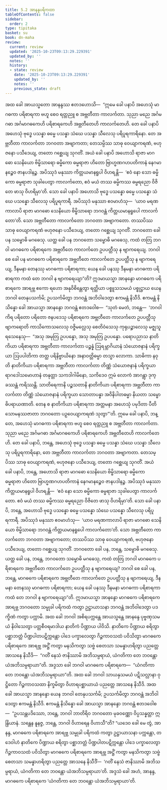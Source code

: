 ```yaml
---
title: 5.2 အာနန္ဒပရိကထာ
tableOfContents: false
sidebar:
  order: 2
type: tipitaka
basket: su
book: dn-maha
review:
  current: review
  updated: '2025-10-23T09:13:29.229391'
  updated_by: ''
  notes: ''
  history:
  - state: review
    date: '2025-10-23T09:13:29.229391'
    updated_by: ''
    notes: ''
    previous_state: draft
---
```



<ReviewStatus review={frontmatter.review} showDetails={true} />

<HypothesisAnnotation frontmatter={frontmatter} />

<DynamicBreadcrumb />

<Division number="276" book="dn-maha" e="ch" v="7" p="163">

<Paragraph number="599" book="dn-maha">
အထ ခေါ အာယသ္မတော အာနန္ဒဿ ဧတဒဟောသိ—  “ဣမေ ခေါ ပနာပိ အဟေသုံ မာဂဓကာ ပရိစာရကာ ဗဟူ စေဝ ရတ္တညူ စ အဗ္ဘတီတာ ကာလင်္ကတာ. သုညာ မညေ အင်္ဂမဂဓာ အင်္ဂမာဂဓကေဟိ ပရိစာရကေဟိ အဗ္ဘတီတေဟိ ကာလင်္ကတေဟိ. တေ ခေါ ပနာပိ အဟေသုံ ဗုဒ္ဓေ ပသန္နာ ဓမ္မေ ပသန္နာ သံဃေ ပသန္နာ သီလေသု ပရိပူရကာရိနော. တေ အဗ္ဘတီတာ ကာလင်္ကတာ ဘဂဝတာ အဗျာကတာ; တေသမ္ပိဿ သာဓု ဝေယျာကရဏံ, ဗဟုဇနော ပသီဒေယျ, တတော ဂစ္ဆေယျ သုဂတိံ. အယံ ခေါ ပနာပိ အဟောသိ ရာဇာ မာဂဓော သေနိယော ဗိမ္ဗိသာရော ဓမ္မိကော ဓမ္မရာဇာ ဟိတော ဗြာဟ္မဏဂဟပတိကာနံ နေဂမာနဉ္စေဝ ဇာနပဒါနဉ္စ. အပိဿုဒံ မနုဿာ ကိတ္တယမာနရူပါ ဝိဟရန္တိ—  ‘ဧဝံ နော သော ဓမ္မိကော ဓမ္မရာဇာ သုခါပေတွာ ကာလင်္ကတော, ဧဝံ မယံ တဿ ဓမ္မိကဿ ဓမ္မရညော ဝိဇိတေ ဖာသု ဝိဟရိမှာ’တိ. သော ခေါ ပနာပိ အဟောသိ ဗုဒ္ဓေ ပသန္နော ဓမ္မေ ပသန္နော သံဃေ ပသန္နော သီလေသု ပရိပူရကာရီ. အပိဿုဒံ မနုဿာ ဧဝမာဟံသု—  ‘ယာဝ မရဏကာလာပိ ရာဇာ မာဂဓော သေနိယော ဗိမ္ဗိသာရော ဘဂဝန္တံ ကိတ္တယမာနရူပေါ ကာလင်္ကတော’တိ. သော အဗ္ဘတီတော ကာလင်္ကတော ဘဂဝတာ အဗျာကတော. တဿပိဿ သာဓု ဝေယျာကရဏံ ဗဟုဇနော ပသီဒေယျ, တတော ဂစ္ဆေယျ သုဂတိံ. ဘဂဝတော ခေါ ပန သမ္ဗောဓိ မဂဓေသု. ယတ္ထ ခေါ ပန ဘဂဝတော သမ္ဗောဓိ မဂဓေသု, ကထံ တတြ ဘဂဝါ မာဂဓကေ ပရိစာရကေ အဗ္ဘတီတေ ကာလင်္ကတေ ဥပပတ္တီသု န ဗျာကရေယျ. ဘဂဝါ စေ ခေါ ပန မာဂဓကေ ပရိစာရကေ အဗ္ဘတီတေ ကာလင်္ကတေ ဥပပတ္တီသု န ဗျာကရေယျ, ဒီနမနာ တေနဿု မာဂဓကာ ပရိစာရကာ; ယေန ခေါ ပနဿု ဒီနမနာ မာဂဓကာ ပရိစာရကာ ကထံ တေ ဘဂဝါ န ဗျာကရေယျာ”တိ?
</Paragraph>

</Division>
<Division number="277" book="dn-maha" e="ch" v="7" p="164">

<Paragraph number="600" book="dn-maha">
ဣဒမာယသ္မာ အာနန္ဒော မာဂဓကေ ပရိစာရကေ အာရဗ္ဘ ဧကော ရဟော အနုဝိစိန္တေတွာ ရတ္တိယာ ပစ္စူသသမယံ ပစ္စုဋ္ဌာယ ယေန ဘဂဝါ တေနုပသင်္ကမိ; ဥပသင်္ကမိတွာ ဘဂဝန္တံ အဘိဝါဒေတွာ ဧကမန္တံ နိသီဒိ. ဧကမန္တံ နိသိန္နော ခေါ အာယသ္မာ အာနန္ဒော ဘဂဝန္တံ ဧတဒဝေါစ—  “သုတံ မေတံ, ဘန္တေ—  ‘ဘဂဝါ ကိရ ပရိတော ပရိတော ဇနပဒေသု ပရိစာရကေ အဗ္ဘတီတေ ကာလင်္ကတေ ဥပပတ္တီသု ဗျာကရောတိ ကာသိကောသလေသု ဝဇ္ဇိမလ္လေသု စေတိဝံသေသု ကုရုပဉ္စာလေသု မဇ္ဈသူရသေနေသု—  “အသု အမုတြ ဥပပန္နော, အသု အမုတြ ဥပပန္နော. ပရောပညာသ နာတိကိယာ ပရိစာရကာ အဗ္ဘတီတာ ကာလင်္ကတာ ပဉ္စန္နံ ဩရမ္ဘာဂိယာနံ သံယောဇနာနံ ပရိက္ခယာ ဩပပါတိကာ တတ္ထ ပရိနိဗ္ဗာယိနော အနာဝတ္တိဓမ္မာ တသ္မာ လောကာ. သာဓိကာ နဝုတိ နာတိကိယာ ပရိစာရကာ အဗ္ဘတီတာ ကာလင်္ကတာ တိဏ္ဏံ သံယောဇနာနံ ပရိက္ခယာ ရာဂဒေါသမောဟာနံ တနုတ္တာ သကဒါဂါမိနော, သကိဒေဝ ဣမံ လောကံ အာဂန္တွာ ဒုက္ခဿန္တံ ကရိဿန္တိ. သာတိရေကာနိ ပဉ္စသတာနိ နာတိကိယာ ပရိစာရကာ အဗ္ဘတီတာ ကာလင်္ကတာ တိဏ္ဏံ သံယောဇနာနံ ပရိက္ခယာ သောတာပန္နာ အဝိနိပါတဓမ္မာ နိယတာ သမ္ဗောဓိပရာယဏာတိ. တေန စ နာတိကိယာ ပရိစာရကာ အတ္တမနာ အဟေသုံ ပမုဒိတာ ပီတိသောမနဿဇာတာ ဘဂဝတော ပဉှဝေယျာကရဏံ သုတွာ”’တိ. ဣမေ ခေါ ပနာပိ, ဘန္တေ, အဟေသုံ မာဂဓကာ ပရိစာရကာ ဗဟူ စေဝ ရတ္တညူ စ အဗ္ဘတီတာ ကာလင်္ကတာ. သုညာ မညေ အင်္ဂမဂဓာ အင်္ဂမာဂဓကေဟိ ပရိစာရကေဟိ အဗ္ဘတီတေဟိ ကာလင်္ကတေဟိ. တေ ခေါ ပနာပိ, ဘန္တေ, အဟေသုံ ဗုဒ္ဓေ ပသန္နာ ဓမ္မေ ပသန္နာ သံဃေ ပသန္နာ သီလေသု ပရိပူရကာရိနော, တေ အဗ္ဘတီတာ ကာလင်္ကတာ ဘဂဝတာ အဗျာကတာ. တေသမ္ပိဿ သာဓု ဝေယျာကရဏံ, ဗဟုဇနော ပသီဒေယျ, တတော ဂစ္ဆေယျ သုဂတိံ. အယံ ခေါ ပနာပိ, ဘန္တေ, အဟောသိ ရာဇာ မာဂဓော သေနိယော ဗိမ္ဗိသာရော ဓမ္မိကော ဓမ္မရာဇာ ဟိတော ဗြာဟ္မဏဂဟပတိကာနံ နေဂမာနဉ္စေဝ ဇာနပဒါနဉ္စ. အပိဿုဒံ မနုဿာ ကိတ္တယမာနရူပါ ဝိဟရန္တိ—  ‘ဧဝံ နော သော ဓမ္မိကော ဓမ္မရာဇာ သုခါပေတွာ ကာလင်္ကတော. ဧဝံ မယံ တဿ ဓမ္မိကဿ ဓမ္မရညော ဝိဇိတေ ဖာသု ဝိဟရိမှာ’တိ. သော ခေါ ပနာပိ, ဘန္တေ, အဟောသိ ဗုဒ္ဓေ ပသန္နော ဓမ္မေ ပသန္နော သံဃေ ပသန္နော သီလေသု ပရိပူရကာရီ. အပိဿုဒံ မနုဿာ ဧဝမာဟံသု—  ‘ယာဝ မရဏကာလာပိ ရာဇာ မာဂဓော သေနိယော ဗိမ္ဗိသာရော ဘဂဝန္တံ ကိတ္တယမာနရူပေါ ကာလင်္ကတော’တိ. သော အဗ္ဘတီတော ကာလင်္ကတော ဘဂဝတာ အဗျာကတော; တဿပိဿ သာဓု ဝေယျာကရဏံ, ဗဟုဇနော ပသီဒေယျ, တတော ဂစ္ဆေယျ သုဂတိံ. ဘဂဝတော ခေါ ပန, ဘန္တေ, သမ္ဗောဓိ မဂဓေသု. ယတ္ထ ခေါ ပန, ဘန္တေ, ဘဂဝတော သမ္ဗောဓိ မဂဓေသု, ကထံ တတြ ဘဂဝါ မာဂဓကေ ပရိစာရကေ အဗ္ဘတီတေ ကာလင်္ကတေ ဥပပတ္တီသု န ဗျာကရေယျ? ဘဂဝါ စေ ခေါ ပန, ဘန္တေ, မာဂဓကေ ပရိစာရကေ အဗ္ဘတီတေ ကာလင်္ကတေ ဥပပတ္တီသု န ဗျာကရေယျ, ဒီနမနာ တေနဿု မာဂဓကာ ပရိစာရကာ; ယေန ခေါ ပနဿု ဒီနမနာ မာဂဓကာ ပရိစာရကာ ကထံ တေ ဘဂဝါ န ဗျာကရေယျာ”တိ. ဣဒမာယသ္မာ အာနန္ဒော မာဂဓကေ ပရိစာရကေ အာရဗ္ဘ ဘဂဝတော သမ္မုခါ ပရိကထံ ကတွာ ဥဋ္ဌာယာသနာ ဘဂဝန္တံ အဘိဝါဒေတွာ ပဒက္ခိဏံ ကတွာ ပက္ကာမိ.
</Paragraph>

</Division>
<Division number="278" book="dn-maha" e="ch" v="7" p="165">

<Paragraph number="601" book="dn-maha">
အထ ခေါ ဘဂဝါ အစိရပက္ကန္တေ အာယသ္မန္တေ အာနန္ဒေ ပုဗ္ဗဏှသမယံ နိဝါသေတွာ ပတ္တစီဝရမာဒါယ နာတိကံ ပိဏ္ဍာယ ပါဝိသိ. နာတိကေ ပိဏ္ဍာယ စရိတွာ ပစ္ဆာဘတ္တံ ပိဏ္ဍပါတပဋိက္ကန္တော ပါဒေ ပက္ခာလေတွာ ဂိဉ္ဇကာဝသထံ ပဝိသိတွာ မာဂဓကေ ပရိစာရကေ အာရဗ္ဘ အဋ္ဌိံ ကတွာ မနသိကတွာ သဗ္ဗံ စေတသာ သမန္နာဟရိတွာ ပညတ္တေ အာသနေ နိသီဒိ—  “ဂတိံ နေသံ ဇာနိဿာမိ အဘိသမ္ပရာယံ, ယံဂတိကာ တေ ဘဝန္တော ယံအဘိသမ္ပရာယာ”တိ. အဒ္ဒသာ ခေါ ဘဂဝါ မာဂဓကေ ပရိစာရကေ—  “ယံဂတိကာ တေ ဘဝန္တော ယံအဘိသမ္ပရာယာ”တိ. အထ ခေါ ဘဂဝါ သာယနှသမယံ ပဋိသလ္လာနာ ဝုဋ္ဌိတော ဂိဉ္ဇကာဝသထာ နိက္ခမိတွာ ဝိဟာရပစ္ဆာယာယံ ပညတ္တေ အာသနေ နိသီဒိ.
</Paragraph>

</Division>
<Division number="279" book="dn-maha" e="ch" v="7" p="166">

<Paragraph number="602" book="dn-maha">
အထ ခေါ အာယသ္မာ အာနန္ဒော ယေန ဘဂဝါ တေနုပသင်္ကမိ; ဥပသင်္ကမိတွာ ဘဂဝန္တံ အဘိဝါဒေတွာ ဧကမန္တံ နိသီဒိ. ဧကမန္တံ နိသိန္နော ခေါ အာယသ္မာ အာနန္ဒော ဘဂဝန္တံ ဧတဒဝေါစ—  “ဥပသန္တပဒိဿော, ဘန္တေ, ဘဂဝါ ဘာတိရိဝ ဘဂဝတော မုခဝဏ္ဏော ဝိပ္ပသန္နတ္တာ ဣန္ဒြိယာနံ. သန္တေန နူနဇ္ဇ, ဘန္တေ, ဘဂဝါ ဝိဟာရေန ဝိဟာသီ”တိ?
</Paragraph>

<Paragraph number="603" book="dn-maha">
“ယဒေဝ ခေါ မေ တွံ, အာနန္ဒ, မာဂဓကေ ပရိစာရကေ အာရဗ္ဘ သမ္မုခါ ပရိကထံ ကတွာ ဥဋ္ဌာယာသနာ ပက္ကန္တော, တဒေဝါဟံ နာတိကေ ပိဏ္ဍာယ စရိတွာ ပစ္ဆာဘတ္တံ ပိဏ္ဍပါတပဋိက္ကန္တော ပါဒေ ပက္ခာလေတွာ ဂိဉ္ဇကာဝသထံ ပဝိသိတွာ မာဂဓကေ ပရိစာရကေ အာရဗ္ဘ အဋ္ဌိံ ကတွာ မနသိကတွာ သဗ္ဗံ စေတသာ သမန္နာဟရိတွာ ပညတ္တေ အာသနေ နိသီဒိံ—  ‘ဂတိံ နေသံ ဇာနိဿာမိ အဘိသမ္ပရာယံ, ယံဂတိကာ တေ ဘဝန္တော ယံအဘိသမ္ပရာယာ’တိ. အဒ္ဒသံ ခေါ အဟံ, အာနန္ဒ, မာဂဓကေ ပရိစာရကေ ‘ယံဂတိကာ တေ ဘဝန္တော ယံအဘိသမ္ပရာယာ’တိ.
</Paragraph>
</Division>